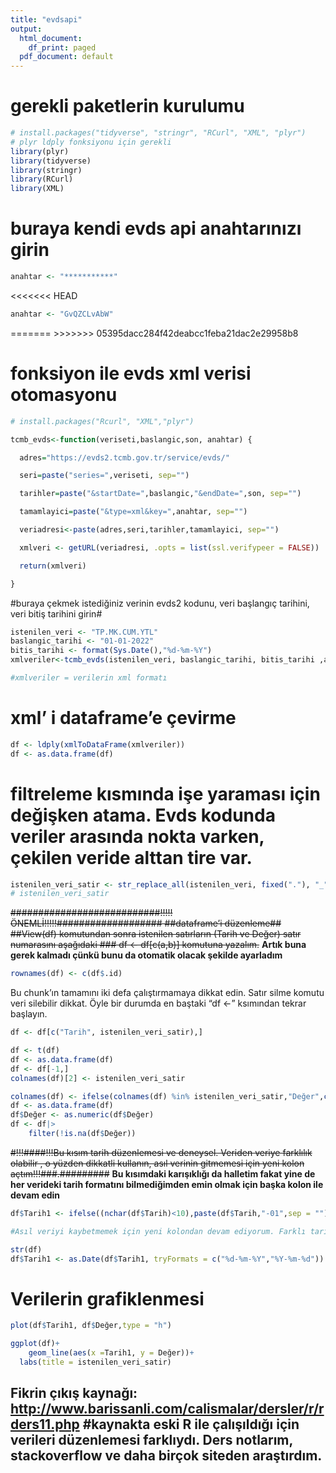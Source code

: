 ```yaml
---
title: "evdsapi"
output:
  html_document:
    df_print: paged
  pdf_document: default
---
```


# gerekli paketlerin kurulumu

```r
# install.packages("tidyverse", "stringr", "RCurl", "XML", "plyr")
# plyr ldply fonksiyonu için gerekli
library(plyr)
library(tidyverse)
library(stringr)
library(RCurl)
library(XML)

```

# buraya kendi evds api anahtarınızı girin

```r
anahtar <- "***********"
```


<<<<<<< HEAD
```r
anahtar <- "GvQZCLvAbW"
```
=======
>>>>>>> 05395dacc284f42deabcc1feba21dac2e29958b8


# fonksiyon ile evds xml verisi otomasyonu

```r
# install.packages("Rcurl", "XML","plyr")

tcmb_evds<-function(veriseti,baslangic,son, anahtar) {

  adres="https://evds2.tcmb.gov.tr/service/evds/"

  seri=paste("series=",veriseti, sep="")

  tarihler=paste("&startDate=",baslangic,"&endDate=",son, sep="")

  tamamlayici=paste("&type=xml&key=",anahtar, sep="")

  veriadresi<-paste(adres,seri,tarihler,tamamlayici, sep="")

  xmlveri <- getURL(veriadresi, .opts = list(ssl.verifypeer = FALSE))

  return(xmlveri)

}
```

#buraya çekmek istediğiniz verinin evds2 kodunu, veri başlangıç tarihini, veri bitiş tarihini girin#
```r
istenilen_veri <- "TP.MK.CUM.YTL"
baslangic_tarihi <- "01-01-2022"
bitis_tarihi <- format(Sys.Date(),"%d-%m-%Y")
xmlveriler<-tcmb_evds(istenilen_veri, baslangic_tarihi, bitis_tarihi ,anahtar)

#xmlveriler = verilerin xml formatı
```

# xml' i dataframe'e çevirme

```r
df <- ldply(xmlToDataFrame(xmlveriler))
df <- as.data.frame(df)
```

# filtreleme kısmında işe yaraması için değişken atama. Evds kodunda veriler arasında nokta varken, çekilen veride alttan tire var.

```r
istenilen_veri_satir <- str_replace_all(istenilen_veri, fixed("."), "_" )
# istenilen_veri_satir
```

~~###########################!!!!! ÖNEMLİ!!!!!################### ##dataframe'i düzenleme## ##View(df) komutundan sonra istenilen satırların (Tarih ve Değer) satır numarasını aşağıdaki \### df \<- df[c(a,b)] komutuna yazalım.~~ **Artık buna gerek kalmadı çünkü bunu da otomatik olacak şekilde ayarladım**

```r
rownames(df) <- c(df$.id)
```

 Bu chunk'ın tamamını iki defa çalıştırmamaya dikkat edin. Satır silme komutu veri silebilir dikkat. Öyle bir durumda en baştaki "df \<- " ksımından tekrar başlayın.

```r
df <- df[c("Tarih", istenilen_veri_satir),]

df <- t(df)
df <- as.data.frame(df)
df <- df[-1,]
colnames(df)[2] <- istenilen_veri_satir

colnames(df) <- ifelse(colnames(df) %in% istenilen_veri_satir,"Değer",colnames(df) <- colnames(df))
df <- as.data.frame(df)
df$Değer <- as.numeric(df$Değer)
df <- df|>
    filter(!is.na(df$Değer))

```

~~#!!!####!!!Bu kısım tarih düzenlemesi ve deneysel. Veriden veriye farklılık olabilir , o yüzden dikkatli kullanın, asıl verinin gitmemesi için yeni kolon açtım!!!###.#########~~ **Bu kısımdaki karışıklığı da halletim fakat yine de her verideki tarih formatını bilmediğimden emin olmak için başka kolon ile devam edin**

```r
df$Tarih1 <- ifelse((nchar(df$Tarih)<10),paste(df$Tarih,"-01",sep = ""),paste(df$Tarih,"",sep = ""))

#Asıl veriyi kaybetmemek için yeni kolondan devam ediyorum. Farklı tarih formatlarını tek formata çevirip kolonun yapısını date'e çevirmeye çalışıyorum. eğer "ambigous" hatası alıyorsanız dataframe'i yaparken satır numaralarını yanlış girmiş olabilirsiniz. Veya yapamadağım bir tarihi formatı da olabilir.

str(df)
df$Tarih1 <- as.Date(df$Tarih1, tryFormats = c("%d-%m-%Y","%Y-%m-%d"))
```

# Verilerin grafiklenmesi
```r
plot(df$Tarih1, df$Değer,type = "h")

ggplot(df)+
    geom_line(aes(x =Tarih1, y = Değer))+
  labs(title = istenilen_veri_satir)
```

## Fikrin çıkış kaynağı: <http://www.barissanli.com/calismalar/dersler/r/rders11.php> #kaynakta eski R ile çalışıldığı için verileri düzenlemesi farklıydı. Ders notlarım, stackoverflow ve daha birçok siteden araştırdım.
